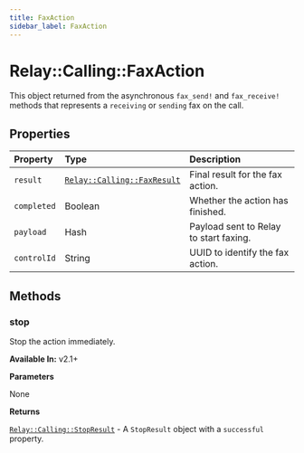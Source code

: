 ```yaml
---
title: FaxAction
sidebar_label: FaxAction
---
```


[relay-calling-faxresult]: ../results/fax-result.mdx
[relay-calling-stopresult]: ../results/stop-result.mdx

# Relay::Calling::FaxAction

This object returned from the asynchronous `fax_send!` and `fax_receive!` methods that represents a `receiving` or `sending` fax on the call.

## Properties

| Property | Type | Description |
| :------- | :--- | :---------- |
| `result` | [`Relay::Calling::FaxResult`][relay-calling-faxresult] | Final result for the fax action. |
| `completed` | Boolean | Whether the action has finished. |
| `payload` | Hash | Payload sent to Relay to start faxing. |
| `controlId` | String | UUID to identify the fax action. |

## Methods

### stop

Stop the action immediately.

**Available In:** v2.1+

**Parameters**

None

**Returns**

[`Relay::Calling::StopResult`][relay-calling-stopresult] - A `StopResult` object with a `successful` property.